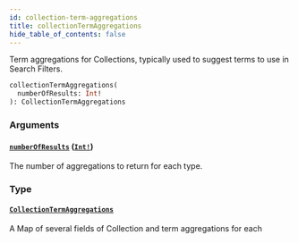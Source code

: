 ```yaml
---
id: collection-term-aggregations
title: collectionTermAggregations
hide_table_of_contents: false
---
```



Term aggregations for Collections, typically used to suggest terms to use in Search Filters.

```graphql
collectionTermAggregations(
  numberOfResults: Int!
): CollectionTermAggregations
```


### Arguments

#### [`numberOfResults`](#) ([`Int!`](/developers/demandhq-apis/storefront-api/graphql/reference/scalars/int))

The number of aggregations to return for each type.


### Type

#### [`CollectionTermAggregations`](/developers/demandhq-apis/storefront-api/graphql/reference/objects/collection-term-aggregations)

A Map of several fields of Collection and term aggregations for each





